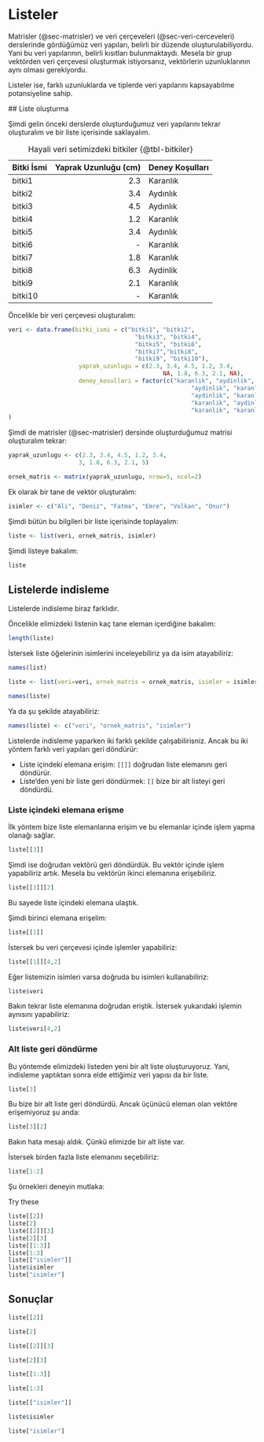 # Listeler

Matrisler (@sec-matrisler) ve veri çerçeveleri (@sec-veri-cerceveleri) derslerinde gördüğümüz veri yapıları, belirli bir düzende oluşturulabiliyordu. Yani bu veri yapılarının, belirli kısıtları bulunmaktaydı. Mesela bir grup vektörden veri çerçevesi oluşturmak istiyorsanız, vektörlerin uzunluklarının aynı olması gerekiyordu.

Listeler ise, farklı uzunluklarda ve tiplerde veri yapılarını kapsayabilme potansiyeline sahip. 

## Liste oluşturma

Şimdi gelin önceki derslerde oluşturduğumuz veri yapılarını tekrar oluşturalım ve bir liste içerisinde saklayalım.


| Bitki İsmi | Yaprak Uzunluğu (cm) | Deney Koşulları | 
|:-----------|---------------------:|:----------------|
| bitki1     | 2.3                  | Karanlık        |
| bitki2     | 3.4                  | Aydınlık        |
| bitki3     | 4.5                  | Aydınlık        |
| bitki4     | 1.2                  | Karanlık        |
| bitki5     | 3.4                  | Aydınlık        |
| bitki6     | -                    | Karanlık        |
| bitki7     | 1.8                  | Karanlık        |
| bitki8     | 6.3                  | Aydinlik        |
| bitki9     | 2.1                  | Karanlık        |
| bitki10    | -                    | Karanlık        |

: Hayali veri setimizdeki bitkiler {@tbl-bitkiler}

Öncelikle bir veri çerçevesi oluşturalım:

```r
veri <- data.frame(bitki_ismi = c("bitki1", "bitki2", 
                                    "bitki3", "bitki4", 
                                    "bitki5", "bitki6", 
                                    "bitki7","bitki8", 
                                    "bitki9", "bitki10"),
                    yaprak_uzunlugu = c(2.3, 3.4, 4.5, 1.2, 3.4, 
                                            NA, 1.8, 6.3, 2.1, NA),
                    deney_kosullari = factor(c("karanlik", "aydinlik", 
                                                    "aydinlik", "karanlik", 
                                                    "aydinlik", "karanlik", 
                                                    "karanlik", "aydinlik", 
                                                    "karanlik", "karanlik"))
)
```

Şimdi de matrisler (@sec-matrisler) dersinde oluşturduğumuz matrisi oluşturalım tekrar:

```r
yaprak_uzunlugu <- c(2.3, 3.4, 4.5, 1.2, 3.4, 
                    3, 1.8, 6.3, 2.1, 5)

ornek_matris <- matrix(yaprak_uzunlugu, nrow=5, ncol=2)
```

Ek olarak bir tane de vektör oluşturalım:

```r
isimler <- c("Ali", "Deniz", "Fatma", "Emre", "Volkan", "Onur")
```

Şimdi bütün bu bilgileri bir liste içerisinde toplayalım:

```r
liste <- list(veri, ornek_matris, isimler)
```

Şimdi listeye bakalım:

```r
liste
```

## Listelerde indisleme

Listelerde indisleme biraz farklıdır.

Öncelikle elimizdeki listenin kaç tane eleman içerdiğine bakalım:

```r
length(liste)
```

İstersek liste öğelerinin isimlerini inceleyebiliriz ya da isim atayabiliriz:

```r
names(list)
```

```r
liste <- list(veri=veri, ornek_matris = ornek_matris, isimler = isimler)
```

```r
names(liste)
```

Ya da şu şekilde atayabiliriz:

```r
names(liste) <- c("veri", "ornek_matris", "isimler")
```

Listelerde indisleme yaparken iki farklı şekilde çalışabilirisniz. Ancak bu iki yöntem farklı veri yapıları geri döndürür:

+ Liste içindeki elemana erişim: `[[]]` doğrudan liste elemanını geri döndürür.
+ Liste'den yeni bir liste geri döndürmek: `[]` bize bir alt listeyi geri döndürdü.

### Liste içindeki elemana erişme

İlk yöntem bize liste elemanlarına erişim ve bu elemanlar içinde işlem yapma olanağı sağlar.

```r
liste[[3]]
```

Şimdi ise doğrudan vektörü geri döndürdük. Bu vektör içinde işlem yapabiliriz artık. Mesela bu vektörün ikinci elemanına erişebiliriz.

```r
liste[[3]][2]
```

Bu sayede liste içindeki elemana ulaştık.

Şimdi birinci elemana erişelim:

```r
liste[[1]]
```

İstersek bu veri çerçevesi içinde işlemler yapabiliriz:

```r
liste[[1]][4,2]
```

Eğer listemizin isimleri varsa doğruda bu isimleri kullanabiliriz:

```r
liste$veri
```

Bakın tekrar liste elemanına doğrudan eriştik. İstersek yukarıdaki işlemin aynısını yapabiliriz:

```r
liste$veri[4,2]
```

### Alt liste geri döndürme

Bu yöntemde elimizdeki listeden yeni bir alt liste oluşturuyoruz. Yani, indisleme yaptıktan sonra elde ettiğimiz veri yapısı da bir liste.

```r
liste[3]
```

Bu bize bir alt liste geri döndürdü. Ancak üçünücü eleman olan vektöre erişemiyoruz şu anda:

```r
liste[3][2]
```

Bakın hata mesajı aldık. Çünkü elimizde bir alt liste var.

İstersek birden fazla liste elemanını seçebiliriz:

```r
liste[1:2]
```

Şu örnekleri deneyin mutlaka:

Try these
```r
liste[[2]]
liste[2]
liste[[2]][3]
liste[2][3]
liste[[1:3]]
liste[1:3]
liste[["isimler"]]
liste$isimler
liste["isimler"]
```

## Sonuçlar

```r
liste[[2]]
```

```r
liste[2]
```

```r
liste[[2]][3]
```

```r
liste[2][3]
```

```r
liste[[1:3]]
```

```r
liste[1:3]
```

```r
liste[["isimler"]]
```

```r
liste$isimler
```

```r
liste["isimler"]
```